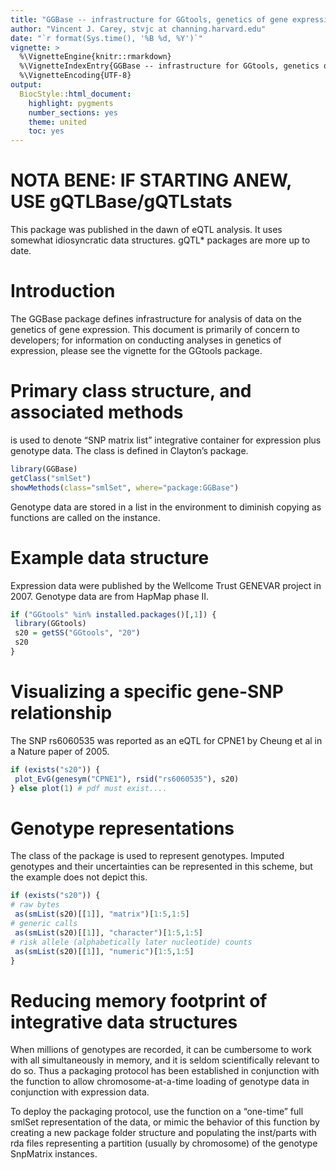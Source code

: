 ```yaml
---
title: "GGBase -- infrastructure for GGtools, genetics of gene expression"
author: "Vincent J. Carey, stvjc at channing.harvard.edu"
date: "`r format(Sys.time(), '%B %d, %Y')`"
vignette: >
  %\VignetteEngine{knitr::rmarkdown}
  %\VignetteIndexEntry{GGBase -- infrastructure for GGtools, genetics of gene expression}
  %\VignetteEncoding{UTF-8}
output:
  BiocStyle::html_document:
    highlight: pygments
    number_sections: yes 
    theme: united
    toc: yes 
---
```


# NOTA BENE: IF STARTING ANEW, USE gQTLBase/gQTLstats

This package was published in the dawn of eQTL analysis.  It 
uses somewhat idiosyncratic data structures.  gQTL* packages
are more up to date.

# Introduction

The GGBase package defines infrastructure for analysis of data
on the genetics of gene expression.  This document is primarily
of concern to developers; for information on conducting analyses
in genetics of expression, please see the vignette for the GGtools package.

# Primary class structure, and associated methods

\texttt{smlSet} is used to denote "SNP matrix list" integrative
container for expression plus genotype data.  The \texttt{SnpMatrix}
class is defined in Clayton's \textit{snpStats} package.
```r
library(GGBase)
getClass("smlSet")
showMethods(class="smlSet", where="package:GGBase")
```
Genotype data are stored in a list in the \texttt{smlEnv} environment
to diminish copying as functions are called on the \texttt{smlSet} instance.

# Example data structure

Expression data were published by the Wellcome Trust GENEVAR project
in 2007.  Genotype data are from HapMap phase II.
```r
if ("GGtools" %in% installed.packages()[,1]) {
 library(GGtools)
 s20 = getSS("GGtools", "20")
 s20
}
```

# Visualizing a specific gene-SNP relationship

The SNP rs6060535 was reported as an eQTL for
CPNE1 by Cheung et al in a Nature paper of 2005.
```r
if (exists("s20")) {
 plot_EvG(genesym("CPNE1"), rsid("rs6060535"), s20)
} else plot(1) # pdf must exist....
```

# Genotype representations

The \texttt{SnpMatrix} class of the \textit{snpStats} package
is used to represent genotypes.  Imputed genotypes and their uncertainties
can be represented in this scheme, but the example does not depict this.

```r
if (exists("s20")) {
# raw bytes
 as(smList(s20)[[1]], "matrix")[1:5,1:5]
# generic calls
 as(smList(s20)[[1]], "character")[1:5,1:5]
# risk allele (alphabetically later nucleotide) counts
 as(smList(s20)[[1]], "numeric")[1:5,1:5]
}
```

# Reducing memory footprint of integrative data structures

When millions of genotypes are recorded, it can be cumbersome to
work with all simultaneously in memory, and it is seldom scientifically
relevant to do so.  Thus a packaging protocol has been established
in conjunction with the \texttt{getSS} function to allow chromosome-at-a-time
loading of genotype data in conjunction with expression data.

To deploy the packaging protocol, use the \texttt{externalize} function on
a "one-time" full smlSet representation of the data, or mimic the behavior
of this function by creating a new package folder structure and populating the
inst/parts with rda files representing a partition (usually by chromosome)
of the genotype SnpMatrix instances.

